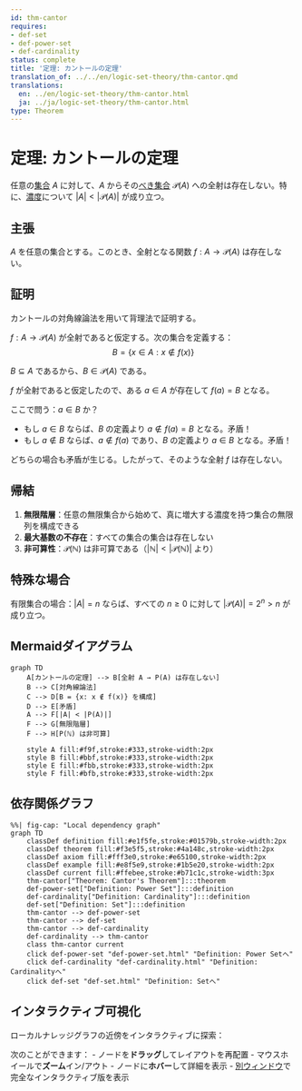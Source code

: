 ```yaml
---
id: thm-cantor
requires:
- def-set
- def-power-set
- def-cardinality
status: complete
title: '定理: カントールの定理'
translation_of: ../../en/logic-set-theory/thm-cantor.qmd
translations:
  en: ../en/logic-set-theory/thm-cantor.html
  ja: ../ja/logic-set-theory/thm-cantor.html
type: Theorem
---
```


# 定理: カントールの定理 {#thm-cantor}

任意の[集合](def-set.qmd) $A$ に対して、$A$ からその[べき集合](def-power-set.qmd) $\mathcal{P}(A)$ への全射は存在しない。特に、[濃度](def-cardinality.qmd)について $|A| < |\mathcal{P}(A)|$ が成り立つ。

## 主張

$A$ を任意の集合とする。このとき、全射となる関数 $f: A \to \mathcal{P}(A)$ は存在しない。

## 証明

カントールの対角線論法を用いて背理法で証明する。

$f: A \to \mathcal{P}(A)$ が全射であると仮定する。次の集合を定義する：
$$B = \{x \in A : x \notin f(x)\}$$

$B \subseteq A$ であるから、$B \in \mathcal{P}(A)$ である。

$f$ が全射であると仮定したので、ある $a \in A$ が存在して $f(a) = B$ となる。

ここで問う：$a \in B$ か？

- もし $a \in B$ ならば、$B$ の定義より $a \notin f(a) = B$ となる。矛盾！
- もし $a \notin B$ ならば、$a \notin f(a)$ であり、$B$ の定義より $a \in B$ となる。矛盾！

どちらの場合も矛盾が生じる。したがって、そのような全射 $f$ は存在しない。

## 帰結

1. **無限階層**：任意の無限集合から始めて、真に増大する濃度を持つ集合の無限列を構成できる
2. **最大基数の不存在**：すべての集合の集合は存在しない
3. **非可算性**：$\mathcal{P}(\mathbb{N})$ は非可算である（$|\mathbb{N}| < |\mathcal{P}(\mathbb{N})|$ より）

## 特殊な場合

有限集合の場合：$|A| = n$ ならば、すべての $n \geq 0$ に対して $|\mathcal{P}(A)| = 2^n > n$ が成り立つ。

## Mermaidダイアグラム

```mermaid
graph TD
    A[カントールの定理] --> B[全射 A → P(A) は存在しない]
    B --> C[対角線論法]
    C --> D[B = {x: x ∉ f(x)} を構成]
    D --> E[矛盾]
    A --> F[|A| < |P(A)|]
    F --> G[無限階層]
    F --> H[P(ℕ) は非可算]

    style A fill:#f9f,stroke:#333,stroke-width:2px
    style B fill:#bbf,stroke:#333,stroke-width:2px
    style E fill:#fbb,stroke:#333,stroke-width:2px
    style F fill:#bfb,stroke:#333,stroke-width:2px
```

## 依存関係グラフ

```mermaid
%%| fig-cap: "Local dependency graph"
graph TD
    classDef definition fill:#e1f5fe,stroke:#01579b,stroke-width:2px
    classDef theorem fill:#f3e5f5,stroke:#4a148c,stroke-width:2px
    classDef axiom fill:#fff3e0,stroke:#e65100,stroke-width:2px
    classDef example fill:#e8f5e9,stroke:#1b5e20,stroke-width:2px
    classDef current fill:#ffebee,stroke:#b71c1c,stroke-width:3px
    thm-cantor["Theorem: Cantor's Theorem"]:::theorem
    def-power-set["Definition: Power Set"]:::definition
    def-cardinality["Definition: Cardinality"]:::definition
    def-set["Definition: Set"]:::definition
    thm-cantor --> def-power-set
    thm-cantor --> def-set
    thm-cantor --> def-cardinality
    def-cardinality --> thm-cantor
    class thm-cantor current
    click def-power-set "def-power-set.html" "Definition: Power Setへ"
    click def-cardinality "def-cardinality.html" "Definition: Cardinalityへ"
    click def-set "def-set.html" "Definition: Setへ"
```

## インタラクティブ可視化

ローカルナレッジグラフの近傍をインタラクティブに探索：

::: {.graph-viz data-id="thm-cantor" data-width="700" data-height="500"}
:::

次のことができます：
- ノードを**ドラッグ**してレイアウトを再配置
- マウスホイールで**ズーム**イン/アウト
- ノードに**ホバー**して詳細を表示
- [別ウィンドウ](../../output/interactive/thm-cantor.html){target="_blank"}で完全なインタラクティブ版を表示
